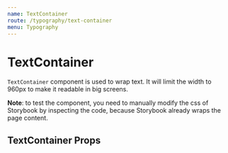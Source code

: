 ```yaml
---
name: TextContainer
route: /typography/text-container
menu: Typography
---
```





# TextContainer

`TextContainer` component is used to wrap text. It will limit the width to 960px to make it readable in big screens.

**Note**: to test the component, you need to manually modify the css of Storybook by inspecting the code,
because Storybook already wraps the page content.

<Playground>
    <div className="storybook-container">
        <Title>Paragraph 1 - not wrapped</Title>
        <Lorem />
        <Lorem />
        <Lorem />
        <TextContainer>
            <Title>Paragraph 2 - wrapped in TextContainer</Title>
            <Lorem />
            <Lorem />
            <Lorem />
        </TextContainer>
    </div>
</Playground>

## TextContainer Props

<Props of={TextContainer} />
